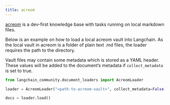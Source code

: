 ```yaml
---
title: acreom
---
```


[acreom](https://acreom.com) is a dev-first knowledge base with tasks running on local markdown files.

Below is an example on how to load a local acreom vault into Langchain. As the local vault in acreom is a folder of plain text .md files, the loader requires the path to the directory.

Vault files may contain some metadata which is stored as a YAML header. These values will be added to the document’s metadata if `collect_metadata` is set to true.

```python
from langchain_community.document_loaders import AcreomLoader
```

```python
loader = AcreomLoader("<path-to-acreom-vault>", collect_metadata=False)
```

```python
docs = loader.load()
```
